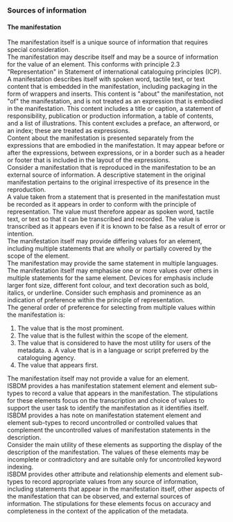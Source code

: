 ### Sources of information

#### The manifestation

<div className="guid">
The manifestation itself is a unique source of information that requires special consideration.
</div>

<div className="guid">
The manifestation may describe itself and may be a source of information for the value of an element. This conforms with principle 2.3 "Representation" in <OutLink href="https://repository.ifla.org/handle/20.500.14598/80">Statement of international cataloguing principles (ICP)</OutLink>.
</div>

<div className="guid">
A manifestation describes itself with spoken word, tactile text, or text content that is embedded in the manifestation, including packaging in the form of wrappers and inserts. This content is "about" the manifestation, not "of" the manifestation, and is not treated as an expression that is embodied in the manifestation. This content includes a title or caption, a statement of responsibility, publication or production information, a table of contents, and a list of illustrations. This content excludes a preface, an afterword, or an index; these are treated as expressions.
</div>

<div className="guid">
Content about the manifestation is presented separately from the expressions that are embodied in the manifestation. It may appear before or after the expressions, between expressions, or in a border such as a header or footer that is included in the layout of the expressions.
</div>

<div className="guid">
Consider a manifestation that is reproduced in the manifestation to be an external source of information. A descriptive statement in the original manifestation pertains to the original irrespective of its presence in the reproduction.
</div>

<div className="guid">
A value taken from a statement that is presented in the manifestation must be recorded as it appears in order to conform with the principle of representation. The value must therefore appear as spoken word, tactile text, or text so that it can be transcribed and recorded. The value is transcribed as it appears even if it is known to be false as a result of error or intention.
</div>

<div className="guid">
The manifestation itself may provide differing values for an element, including multiple statements that are wholly or partially covered by the scope of the element.
</div>

<div className="guid">
The manifestation may provide the same statement in multiple languages.
</div>

<div className="guid">
The manifestation itself may emphasise one or more values over others in multiple statements for the same element. Devices for emphasis include larger font size, different font colour, and text decoration such as bold, italics, or underline. Consider such emphasis and prominence as an indication of preference within the principle of representation.
</div>

<div className="guid">
The general order of preference for selecting from multiple values within the manifestation is:

1. The value that is the most prominent.
2. The value that is the fullest within the scope of the element.
3. The value that is considered to have the most utility for users of the metadata.
   a. A value that is in a language or script preferred by the cataloguing agency.
4. The value that appears first.
</div>

<div className="guid">
The manifestation itself may not provide a value for an element.
</div>

<div className="guid">
ISBDM provides a <InLink href="/docs/statements/1025.html">has manifestation statement</InLink> element and element sub-types to record a value that appears in the manifestation. The stipulations for these elements focus on the transcription and choice of values to support the user task to identify the manifestation as it identifies itself. ISBDM provides a <InLink href="/docs/notes/1200.html">has note on manifestation statement</InLink> element and element sub-types to record uncontrolled or controlled values that complement the uncontrolled values of manifestation statements in the description.
</div>

<div className="guid">
Consider the main utility of these elements as supporting the display of the description of the manifestation. The values of these elements may be incomplete or contradictory and are suitable only for uncontrolled keyword indexing.
</div>

<div className="guid">
ISBDM provides other attribute and relationship elements and element sub-types to record appropriate values from any source of information, including statements that appear in the manifestation itself, other aspects of the manifestation that can be observed, and external sources of information. The stipulations for these elements focus on accuracy and completeness in the context of the application of the metadata.
</div>